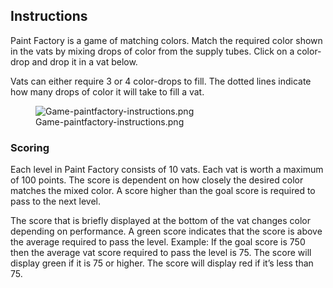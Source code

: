{{Infobox game
|name=Paint Factory
|genre=puzzle
|description=Mix them colors!
|forumlink=http://www.whirled.com/#whirleds-d_549
|linknumber=157
|singleplayer=yes
|multiplayer=no
|version=1.67
|testing=no
|testingspot=#world-s1065
|development=yes
|devteam=[http://first.whirled.com/#people-70 Jdnx429]
|screenshot=no
}}
 



== Instructions ==

Paint Factory is a game of matching colors. Match the required color shown in the vats by mixing drops of color from the supply tubes. Click on a color-drop and drop it in a vat below.

Vats can either require 3 or 4 color-drops to fill. The dotted lines indicate how many drops of color it will take to fill a vat. 

[[Image:Game-paintfactory-instructions.png]]
 

=== Scoring ===

Each level in Paint Factory consists of 10 vats. Each vat is worth a maximum of 100 points. The score is dependent on how closely the desired color matches the mixed color.  A score higher than the goal score is required to pass to the next level.
 
The score that is briefly displayed at the bottom of the vat changes color depending on performance. A green score indicates that the score is above the average required to pass the level. Example: If the goal score is 750 then the average vat score required to pass the level is 75. The score will display green if it is 75 or higher. The score will display red if it’s less than 75.